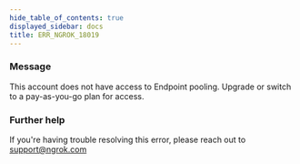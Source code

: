 ```yaml
---
hide_table_of_contents: true
displayed_sidebar: docs
title: ERR_NGROK_18019
---
```


### Message

This account does not have access to Endpoint pooling. Upgrade or switch to a pay-as-you-go plan for access.

<ErrorDetails />

### Further help

If you're having trouble resolving this error, please reach out to [support@ngrok.com](mailto:support@ngrok.com?subject=Help%20with%20ERR_NGROK_18019)
